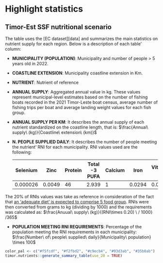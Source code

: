 # Highlight statistics {#highlight}

## Timor-Est SSF nutritional scenario

The table uses the [EC dataset][data] and summarizes the main statistics on nutrient supply for each region. Below is a description of each table' column:

-   **MUNICIPALITY (POPULATION)**: Municipality and number of people \> 5 years old in 2022.

-   **COASTLINE EXTENSION**: Municipality coastline extension in Km.

-   **NUTRIENT**: Nutrient of reference

-   **ANNUAL SUPPLY**: Aggregated annual value in kg. These values represent municipal-level estimates based on the number of fishing boats recorded in the 2021 Timor-Leste boat census, average number of fishing trips per boat and average landing weight values for each fish group.

-   **ANNUAL SUPPLY PER KM**: It describes the annual supply of each nutrient standardized on the coastline length, that is: $\frac{Annual\ supply\ (kg)}{Coastline\ extension\ (km)}$

-   **N. PEOPLE SUPPLIED DAILY**: It describes the number of people meeting the nutrient' RNI for each municipality. RNI values used are the following:

    | Selenium | Zinc   | Protein | Total -3 PUFA | Calcium | Iron   | Vitamin-A |
    |----------|--------|---------|---------------|---------|--------|-----------|
    | 0.000026 | 0.0049 | 46      | 2.939         | 1       | 0.0294 | 0.0005    |

The 20% of RNIs values was take as reference in consideration of the fact that [an 'adequate diet' is expected to comprise 5 food group](https://www.fao.org/documents/card/en/c/cc4576en). RNIs were then converted from grams to kg (dividing by 1000) and the requirements was calculated as: $\frac{Anuual\ supply\ (kg)}{(RNI\times 0.20) \ / 1000} /365$

-   **POPULATION MEETING RNI REQUIREMENTS**: Percentage of the population meeting the RNI requirements in each municipality: $\frac{Number\ of\ people\ supplied\ daily}{Municipality\ population} \times 100$

```r
color_pal <- c("#f5fcdf", "#f2fbd2", "#c9ecb4", "#93d3ab", "#35b0ab")
timor.nutrients::generate_summary_table(use_20 = TRUE)
```
